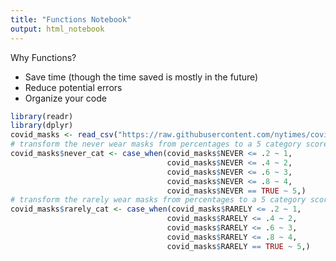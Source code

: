 ```yaml
---
title: "Functions Notebook"
output: html_notebook
---
```


Why Functions?

-  Save time (though the time saved is mostly in the future)
-  Reduce potential errors
-  Organize your code

```r
library(readr)
library(dplyr)
covid_masks <- read_csv("https://raw.githubusercontent.com/nytimes/covid-19-data/master/mask-use/mask-use-by-county.csv")
# transform the never wear masks from percentages to a 5 category score
covid_masks$never_cat <- case_when(covid_masks$NEVER <= .2 ~ 1,
                                   covid_masks$NEVER <= .4 ~ 2,
                                   covid_masks$NEVER <= .6 ~ 3,
                                   covid_masks$NEVER <= .8 ~ 4,
                                   covid_masks$NEVER == TRUE ~ 5,)
# transform the rarely wear masks from percentages to a 5 category score
covid_masks$rarely_cat <- case_when(covid_masks$RARELY <= .2 ~ 1,
                                   covid_masks$RARELY <= .4 ~ 2,
                                   covid_masks$RARELY <= .6 ~ 3,
                                   covid_masks$RARELY <= .8 ~ 4,
                                   covid_masks$RARELY == TRUE ~ 5,)
```